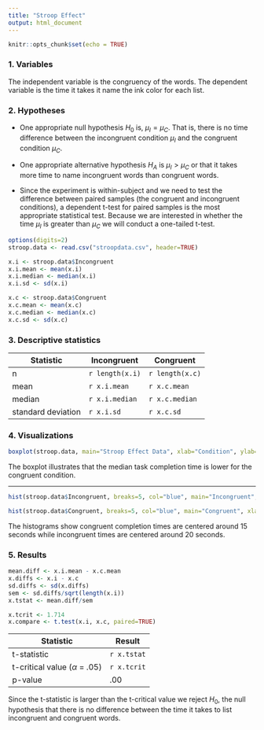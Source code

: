 ```yaml
---
title: "Stroop Effect"
output: html_document
---
```


```r
knitr::opts_chunk$set(echo = TRUE)
```

### 1. Variables
The independent variable is the congruency of the words. The dependent variable is the time it takes it name the ink color for each list.

### 2. Hypotheses
- One appropriate null hypothesis $H_{0}$ is, $\mu_{I} = \mu_{C}$. That is, there is no time difference between the incongruent condition $\mu_{I}$ and the congruent condition $\mu_{C}$.   
- One appropriate alternative hypothesis $H_{A}$ is $\mu_{I} > \mu_{C}$ or that it takes more time to name incongruent words than congruent words.   

- Since the experiment is within-subject and we need to test the difference between paired samples (the congruent and incongruent conditions), a dependent t-test for paired samples is the most appropriate statistical test. Because we are interested in whether the time $\mu_{I}$ is greater than $\mu_{C}$ we will conduct a one-tailed t-test.        

```r
options(digits=2)
stroop.data <- read.csv("stroopdata.csv", header=TRUE)

x.i <- stroop.data$Incongruent 
x.i.mean <- mean(x.i)
x.i.median <- median(x.i)
x.i.sd <- sd(x.i)

x.c <- stroop.data$Congruent
x.c.mean <- mean(x.c)
x.c.median <- median(x.c)
x.c.sd <- sd(x.c)
```

### 3. Descriptive statistics

Statistic|Incongruent|Congruent 
---------|-----------|--------- 
n|`r length(x.i)`|`r length(x.c)`
mean|`r x.i.mean`|`r x.c.mean`
median|`r x.i.median`|`r x.c.median`
standard deviation|`r x.i.sd`|`r x.c.sd`

### 4. Visualizations 

```r
boxplot(stroop.data, main="Stroop Effect Data", xlab="Condition", ylab="Completion Time in Seconds")
```

The boxplot illustrates that the median task completion time is lower for the congruent condition.   

***
```r
hist(stroop.data$Incongruent, breaks=5, col="blue", main="Incongruent", xlab="Completion Times", ylab="Frequency")
```
```r
hist(stroop.data$Congruent, breaks=5, col="blue", main="Congruent", xlab="Completion Times", ylab="Frequency")
```

The histograms show congruent completion times are centered around 15 seconds while incongruent times are centered around 20 seconds.

### 5. Results 

```r
mean.diff <- x.i.mean - x.c.mean
x.diffs <- x.i - x.c
sd.diffs <- sd(x.diffs)
sem <- sd.diffs/sqrt(length(x.i))
x.tstat <- mean.diff/sem

x.tcrit <- 1.714
x.compare <- t.test(x.i, x.c, paired=TRUE)
```
  
  
Statistic|Result
-|----------------------- 
t-statistic|`r x.tstat`  
t-critical value ($\alpha$ = .05)|`r x.tcrit`   
p-value|.00

Since the t-statistic is larger than the t-critical value we reject $H_{0}$, the null hypothesis that there is no difference between the time it takes to list incongruent and congruent words. 
